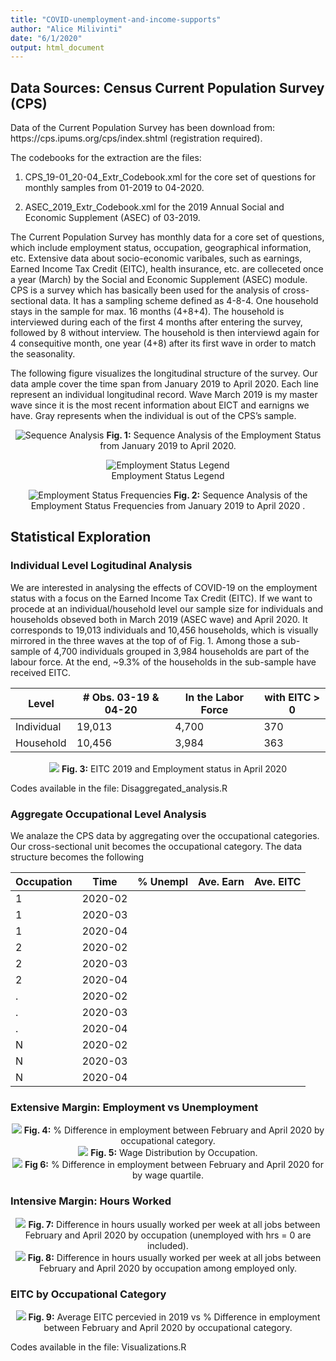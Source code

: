 ```yaml
---
title: "COVID-unemployment-and-income-supports"
author: "Alice Milivinti"
date: "6/1/2020"
output: html_document
---
```



## Data Sources: Census Current Population Survey (CPS)

Data of the Current Population Survey has been download from: https://cps.ipums.org/cps/index.shtml (registration required).

The codebooks for the extraction are the files:

1. CPS_19-01_20-04_Extr_Codebook.xml for the core set of questions for monthly samples from 01-2019 to 04-2020.

2. ASEC_2019_Extr_Codebook.xml for the 2019 Annual Social and Economic Supplement (ASEC) of 03-2019.

The Current Population Survey has monthly data for a core set of questions, which include employment status, occupation, geographical information, etc. Extensive data about socio-economic varibales, such as earnings, Earned Income Tax Credit (EITC), health insurance, etc. are colleceted once a year (March) by the Social and Economic Supplement (ASEC) module.
CPS is a survey which has basically been used for the analysis of cross-sectional data. It has a sampling scheme defined as 4-8-4. One household stays in the sample for max. 16 months (4+8+4). The household is interviewed during each of the first 4 months after entering the survey, followed by 8 without interview. The household is then interviewd again for 4 consequitive month, one year (4+8) after its first wave in order to match the seasonality.

The following figure visualizes the longitudinal structure of the survey. Our data ample cover the time span from January 2019 to April 2020. Each line represent an individual longitudinal record. Wave March 2019 is my master wave since it is the most recent information about EICT and earnigns we have. Gray represents when the individual is out of the CPS's sample.

<center>
![Sequence Analysis](/media/alice/TOSHIBA EXT/CPS/Data/Sequence_Analysis.png){}
**Fig. 1:** Sequence Analysis of the Employment Status from January 2019 to April 2020.
</center>

<center>
![Employment Status Legend](/media/alice/TOSHIBA EXT/CPS/Data/Legend.png){}
</center>

<center>
![Employment Status Frequencies](/media/alice/TOSHIBA EXT/CPS/Data/Sequence_Analysis_Density.png){}
**Fig. 2:** Sequence Analysis of the Employment Status Frequencies from January 2019 to April 2020 .
</center>


## Statistical Exploration

### Individual Level Logitudinal Analysis

We are interested in analysing the effects of COVID-19 on the employment status with a focus on the Earned Income Tax Credit (EITC). If we want to procede at an individual/household level our sample size for individuals and households obseved both in March 2019 (ASEC wave) and April 2020. It corresponds to 19,013 individuals and 10,456 households, which is visually mirrored in the three waves at the top of of Fig. 1. Among those a sub-sample of 4,700 individuals grouped in 3,984 households are part of the labour force. At the end, ~9.3% of the households in the sub-sample have received EITC.

|   Level    | # Obs. 03-19 & 04-20 | In the Labor Force | with EITC > 0 |
|------------|----------------------|--------------------|---------------|
| Individual |        19,013        |        4,700       |       370     |         
| Household  |        10,456        |        3,984       |       363     |

<center>
![](/home/alice/Dropbox/PostDoc/UBI_EITC/EITC_Emp_Sub.png){}
**Fig. 3:** EITC 2019 and Employment status in April 2020
</center>

Codes available in the file: Disaggregated_analysis.R

### Aggregate Occupational Level Analysis

We analaze the CPS data by aggregating over the occupational categories. Our cross-sectional unit becomes the occupational category. The data structure becomes the following


| Occupation |   Time  | % Unempl | Ave. Earn | Ave. EITC | 
|------------|---------|--------- |-----------|-----------|
|      1     | 2020-02 |          |           |           |
|      1     | 2020-03 |          |           |           |
|      1     | 2020-04 |          |           |           |
|      2     | 2020-02 |          |           |           |
|      2     | 2020-03 |          |           |           |
|      2     | 2020-04 |          |           |           |
|      .     | 2020-02 |          |           |           |
|      .     | 2020-03 |          |           |           |
|      .     | 2020-04 |          |           |           |
|      N     | 2020-02 |          |           |           |
|      N     | 2020-03 |          |           |           |
|      N     | 2020-04 |          |           |           |


### Extensive Margin: Employment vs Unemployment
<center>
![](/home/alice/Dropbox/PostDoc/UBI_EITC/Empl_Occ.png){}
**Fig. 4:** % Difference in employment between February and April 2020 by occupational category.
</center>

<center>
![](/home/alice/Dropbox/PostDoc/UBI_EITC/W_Dist_Rout.png){}
**Fig. 5:** Wage Distribution by Occupation.
</center>

<center>
![](/home/alice/Dropbox/PostDoc/UBI_EITC/Empl_Rout.png){}
**Fig 6:** % Difference in employment between February and April 2020 for by wage quartile. 
</center>

### Intensive Margin: Hours Worked

<center>
![](/home/alice/Dropbox/PostDoc/UBI_EITC/Hrs_Occ.png){}
**Fig. 7:** Difference in hours usually worked per week at all jobs between February and April 2020 by occupation (unemployed with hrs = 0 are included).
</center>

<center>
![](/home/alice/Dropbox/PostDoc/UBI_EITC/Hrs_Occ_Emp.png){}
**Fig. 8:** Difference in hours usually worked per week at all jobs between February and April 2020 by occupation among employed only.
</center>

### EITC by Occupational Category

<center>
![](/home/alice/Dropbox/PostDoc/UBI_EITC/EITC_Occ.png){}
**Fig. 9:** Average EITC percevied in 2019 vs % Difference in employment between February and April 2020 by occupational category.
</center>

Codes available in the file: Visualizations.R

  


